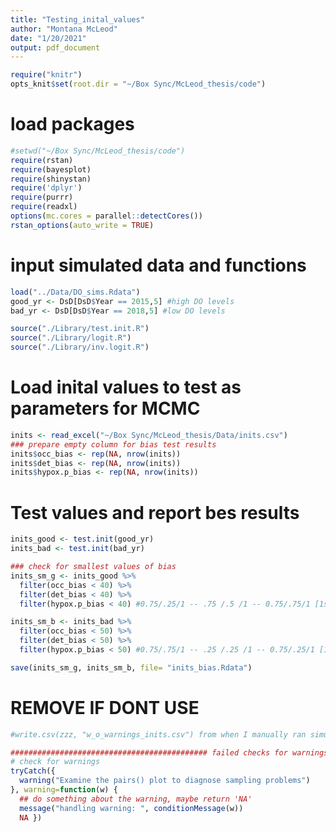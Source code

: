 ```yaml
---
title: "Testing_inital_values"
author: "Montana McLeod"
date: "1/20/2021"
output: pdf_document
---
```


```r
require("knitr")
opts_knit$set(root.dir = "~/Box Sync/McLeod_thesis/code")
```


# load packages
```r
#setwd("~/Box Sync/McLeod_thesis/code")
require(rstan)
require(bayesplot)
require(shinystan)
require('dplyr')
require(purrr)
require(readxl)
options(mc.cores = parallel::detectCores())
rstan_options(auto_write = TRUE)

```

# input simulated data and functions
```r
load("../Data/DO_sims.Rdata")
good_yr <- DsD[DsD$Year == 2015,5] #high DO levels
bad_yr <- DsD[DsD$Year == 2018,5] #low DO levels

source("./Library/test.init.R")
source("./Library/logit.R")
source("./Library/inv.logit.R")
```

# Load inital values to test as parameters for MCMC
```r
inits <- read_excel("~/Box Sync/McLeod_thesis/Data/inits.csv")
### prepare empty column for bias test results
inits$occ_bias <- rep(NA, nrow(inits))
inits$det_bias <- rep(NA, nrow(inits))
inits$hypox.p_bias <- rep(NA, nrow(inits))

```

# Test values and report bes results
```r
inits_good <- test.init(good_yr)
inits_bad <- test.init(bad_yr)

### check for smallest values of bias
inits_sm_g <- inits_good %>% 
  filter(occ_bias < 40) %>% 
  filter(det_bias < 40) %>% 
  filter(hypox.p_bias < 40) #0.75/.25/1 -- .75 /.5 /1 -- 0.75/.75/1 [1st - 2nd - 3rd]

inits_sm_b <- inits_bad %>% 
  filter(occ_bias < 50) %>% 
  filter(det_bias < 50) %>% 
  filter(hypox.p_bias < 50) #0.75/.75/1 -- .25 /.25 /1 -- 0.75/.25/1 [1st - 2nd - 3rd] then .75/.5/1

save(inits_sm_g, inits_sm_b, file= "inits_bias.Rdata")
```

# REMOVE IF DONT USE
```r
#write.csv(zzz, "w_o_warnings_inits.csv") from when I manually ran simulations

############################################ failed checks for warnings ######################################################
# check for warnings
tryCatch({
  warning("Examine the pairs() plot to diagnose sampling problems")
}, warning=function(w) {
  ## do something about the warning, maybe return 'NA'
  message("handling warning: ", conditionMessage(w))
  NA }) 
```


